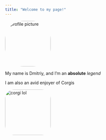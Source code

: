 ```yaml
---
title: "Welcome to my page!"
---
```


::: {layout="[20,80]"}
<img src="images/profile_pic.jpg" alt="profile picture" style="border-radius: 40%; width: 150px; object-fit: cover;"/>

My name is Dmitriy, and I'm an **absolute** *legend*


:::

::: {layout="[80,40]" align="right"}

I am also an avid enjoyer of Corgis


<img src="images/corgo_pic.jpg" alt="corgi lol" style="border-radius: 20%; width: 150px; object-fit: cover;"/>

:::

